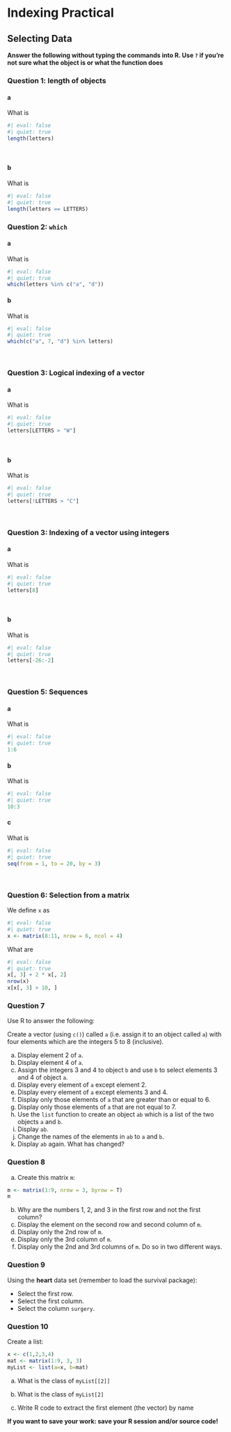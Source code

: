 # Indexing Practical


## Selecting Data


**Answer the following without typing the commands into R. Use `?` if you're not sure what the object is or what the function does**

### Question 1: length of objects

#### a {.unnumbered}

What is 
```r
#| eval: false
#| quiet: true
length(letters)
```

<br>

#### b {.unnumbered}
What is
```r
#| eval: false
#| quiet: true
length(letters == LETTERS)
```

### Question 2: `which`

#### a {.unnumbered}

What is
```r
#| eval: false
#| quiet: true
which(letters %in% c("a", "d"))
```


#### b {.unnumbered}

What is
```r
#| eval: false
#| quiet: true
which(c("a", 7, "d") %in% letters)
```
<br>

### Question 3: Logical indexing of a vector

#### a {.unnumbered}
What is
```r
#| eval: false
#| quiet: true
letters[LETTERS > "W"]
```
<br>

#### b {.unnumbered}
What is
```r
#| eval: false
#| quiet: true
letters[!LETTERS > "C"]
```
<br>

### Question 3: Indexing of a vector using integers


#### a {.unnumbered}
What is
```r
#| eval: false
#| quiet: true
letters[8]
```
<br>

#### b {.unnumbered}
What is
```r
#| eval: false
#| quiet: true
letters[-26:-2]
```
<br>

### Question 5: Sequences

#### a {.unnumbered}
What is
```r
#| eval: false
#| quiet: true
1:6
```

#### b {.unnumbered}
What is
```r
#| eval: false
#| quiet: true
10:3
```

#### c {.unnumbered}
What is
```r
#| eval: false
#| quiet: true
seq(from = 1, to = 20, by = 3)
```
<br>



### Question 6: Selection from a matrix

We define `x` as 
```r
#| eval: false
#| quiet: true
x <- matrix(8:11, nrow = 6, ncol = 4)
```

What are 
```r
#| eval: false
#| quiet: true
x[, 3] + 2 * x[, 2]
nrow(x)
x[x[, 3] > 10, ]
```


### Question 7

Use R to answer the following:

Create a vector (using `c()`) called `a` (i.e. assign it to an object called `a`) with four elements which are the integers 5 to 8 (inclusive).

a) Display element 2 of `a`.
 <br>
b) Display element 4 of `a`.
 <br>
c) Assign the integers 3 and 4 to object `b` and use `b` to select elements 3 and 4 of object `a`.
 <br>
d) Display every element of `a` except element 2. 
 <br>
e) Display every element of `a` except elements 3 and 4. 
 <br>
f) Display only those elements of `a` that are greater than or equal to 6.
 <br>
g) Display only those elements of `a` that are not equal to 7.
 <br>
h) Use the `list` function to create an object `ab` which is a list of the two objects `a` and `b`.
 <br>
i) Display `ab`.
 <br>
j) Change the names of the elements in `ab` to `a` and `b`.
<br>
k) Display `ab` again. What has changed?
 <br>

### Question 8
 
a) Create this matrix `m`:

```r
m <- matrix(1:9, nrow = 3, byrow = T)
m
```
b) Why are the numbers 1, 2, and 3 in the first row and not the first column? 
<br>
c) Display the element on the second row and second column of  `m`.
<br> 
d) Display only the 2nd row of `m`.
<br>
e) Display only the 3rd column of `m`.
<br>
f) Display only the 2nd and 3rd columns of `m`. Do so in two different ways.



### Question 9

Using the **heart** data set (remember to load the survival package): 

* Select the first row. 
* Select the first column. 
* Select the column `surgery`.

### Question 10
Create a list:

```r
x <- c(1,2,3,4)
mat <- matrix(1:9, 3, 3)
myList <- list(a=x, b=mat)
```

a) What is the class of `myList[[2]]` 

b) What is the class of `myList[2]` 

c) Write R code to extract the first element (the vector) by name

**If you want to save your work: save your R session and/or source code!**

